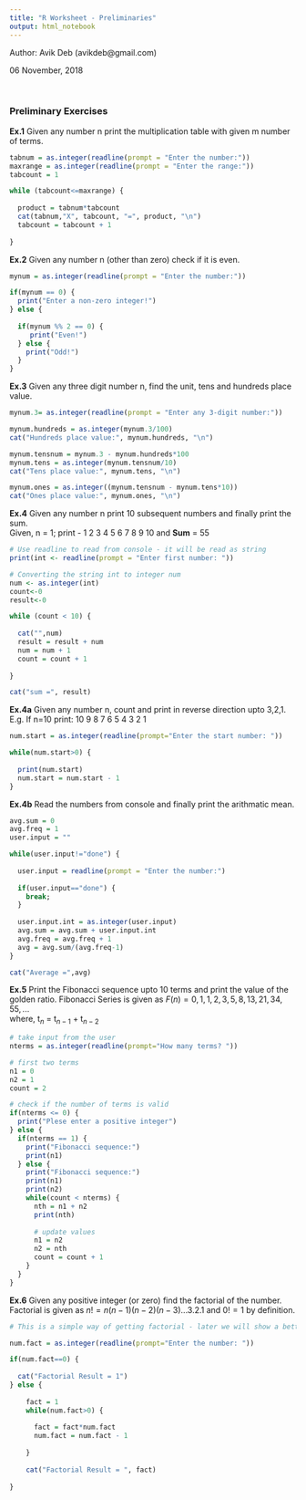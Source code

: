 ```yaml
---
title: "R Worksheet - Preliminaries"
output: html_notebook
---
```

Author: Avik Deb (avikdeb@gmail.com)

06 November, 2018

<br>

### Preliminary Exercises

__Ex.1__ Given any number n print the multiplication table with given m number of terms.
```r

tabnum = as.integer(readline(prompt = "Enter the number:"))
maxrange = as.integer(readline(prompt = "Enter the range:"))
tabcount = 1

while (tabcount<=maxrange) {
  
  product = tabnum*tabcount
  cat(tabnum,"X", tabcount, "=", product, "\n")
  tabcount = tabcount + 1
  
}

```

__Ex.2__ Given any number n (other than zero) check if it is even.

```r

mynum = as.integer(readline(prompt = "Enter the number:"))

if(mynum == 0) {
  print("Enter a non-zero integer!")
} else {
  
  if(mynum %% 2 == 0) {
     print("Even!")
  } else {
    print("Odd!")
  }
}

```

__Ex.3__ Given any three digit number n, find the unit, tens and hundreds place value.

```r

mynum.3= as.integer(readline(prompt = "Enter any 3-digit number:"))

mynum.hundreds = as.integer(mynum.3/100)
cat("Hundreds place value:", mynum.hundreds, "\n")

mynum.tensnum = mynum.3 - mynum.hundreds*100
mynum.tens = as.integer(mynum.tensnum/10)
cat("Tens place value:", mynum.tens, "\n")

mynum.ones = as.integer((mynum.tensnum - mynum.tens*10))
cat("Ones place value:", mynum.ones, "\n")

```


__Ex.4__ Given any number n print 10 subsequent numbers and finally print the sum.
<br>
Given, n = 1; print - 1 2 3 4 5 6 7 8 9 10 and <b>Sum</b> = 55

```r

# Use readline to read from console - it will be read as string
print(int <- readline(prompt = "Enter first number: "))

# Converting the string int to integer num
num <- as.integer(int)
count<-0
result<-0

while (count < 10) {
  
  cat("",num)
  result = result + num
  num = num + 1
  count = count + 1
  
}

cat("sum =", result)

```
__Ex.4a__ Given any number n, count and print in reverse direction upto 3,2,1. E.g. If n=10 print: 10 9 8 7 6 5 4 3 2 1

```r

num.start = as.integer(readline(prompt="Enter the start number: "))

while(num.start>0) {
  
  print(num.start)
  num.start = num.start - 1
}

```

__Ex.4b__ Read the numbers from console and finally print the arithmatic mean.

```r

avg.sum = 0
avg.freq = 1
user.input = ""

while(user.input!="done") {
  
  user.input = readline(prompt = "Enter the number:")
  
  if(user.input=="done") {
    break;
  }
  
  user.input.int = as.integer(user.input)
  avg.sum = avg.sum + user.input.int
  avg.freq = avg.freq + 1
  avg = avg.sum/(avg.freq-1)
}

cat("Average =",avg)


```

__Ex.5__ Print the Fibonacci sequence upto 10 terms and print the value of the golden ratio.
Fibonacci Series is given as $F(n) = 0, 1, 1, 2, 3, 5, 8, 13, 21, 34, 55, ...$
<br>
where, t$_n$ = t$_{n-1}$ + t$_{n-2}$

```r

# take input from the user
nterms = as.integer(readline(prompt="How many terms? "))

# first two terms
n1 = 0
n2 = 1
count = 2

# check if the number of terms is valid
if(nterms <= 0) {
  print("Plese enter a positive integer")
} else {
  if(nterms == 1) {
    print("Fibonacci sequence:")
    print(n1)
  } else {
    print("Fibonacci sequence:")
    print(n1)
    print(n2)
    while(count < nterms) {
      nth = n1 + n2
      print(nth)
      
      # update values
      n1 = n2
      n2 = nth
      count = count + 1
    }
  }
}

```

__Ex.6__ Given any positive integer (or zero) find the factorial of the number.
<br>
Factorial is given as $n! = n(n-1)(n-2)(n-3)...3.2.1$ and $0! = 1$ by definition.

```r

# This is a simple way of getting factorial - later we will show a better alternative way using recursive fuction in note-03

num.fact = as.integer(readline(prompt="Enter the number: "))

if(num.fact==0) {
  
  cat("Factorial Result = 1")
} else {
  
    fact = 1
    while(num.fact>0) {
  
      fact = fact*num.fact
      num.fact = num.fact - 1
      
    }
    
    cat("Factorial Result = ", fact)
  
}


```

